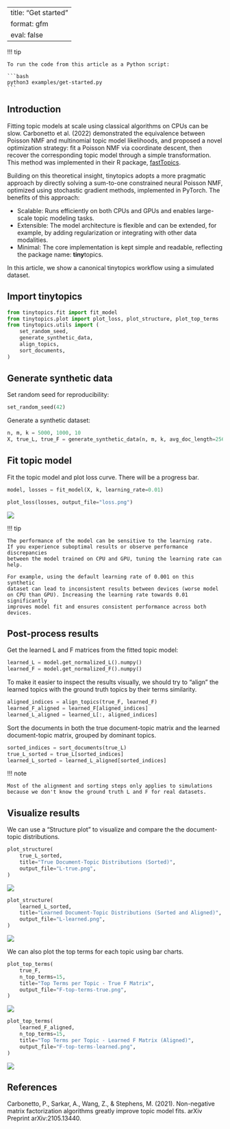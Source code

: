 <!-- `.md` and `.py` files are generated from the `.qmd` file. Please edit that file. -->

---
title: "Get started"
format: gfm
eval: false
---

!!! tip

    To run the code from this article as a Python script:

    ```bash
    python3 examples/get-started.py
    ```

## Introduction

Fitting topic models at scale using classical algorithms on CPUs can be slow.
Carbonetto et al. (2022) demonstrated the equivalence between Poisson NMF
and multinomial topic model likelihoods, and proposed a novel optimization
strategy: fit a Poisson NMF via coordinate descent, then recover the
corresponding topic model through a simple transformation.
This method was implemented in their R package,
[fastTopics](https://cran.r-project.org/package=fastTopics).

Building on this theoretical insight, tinytopics adopts a more pragmatic
approach by directly solving a sum-to-one constrained neural Poisson NMF,
optimized using stochastic gradient methods, implemented in PyTorch.
The benefits of this approach:

- Scalable: Runs efficiently on both CPUs and GPUs and enables large-scale
  topic modeling tasks.
- Extensible: The model architecture is flexible and can be extended,
  for example, by adding regularization or integrating with other data modalities.
- Minimal: The core implementation is kept simple and readable, reflecting
  the package name: **tiny**topics.

In this article, we show a canonical tinytopics workflow using a simulated dataset.

## Import tinytopics

```python
from tinytopics.fit import fit_model
from tinytopics.plot import plot_loss, plot_structure, plot_top_terms
from tinytopics.utils import (
    set_random_seed,
    generate_synthetic_data,
    align_topics,
    sort_documents,
)
```

## Generate synthetic data

Set random seed for reproducibility:

```python
set_random_seed(42)
```

Generate a synthetic dataset:

```python
n, m, k = 5000, 1000, 10
X, true_L, true_F = generate_synthetic_data(n, m, k, avg_doc_length=256 * 256)
```

## Fit topic model

Fit the topic model and plot loss curve. There will be a progress bar.

```python
model, losses = fit_model(X, k, learning_rate=0.01)

plot_loss(losses, output_file="loss.png")
```

![](images/loss.png)

!!! tip

    The performance of the model can be sensitive to the learning rate.
    If you experience suboptimal results or observe performance discrepancies
    between the model trained on CPU and GPU, tuning the learning rate can help.

    For example, using the default learning rate of 0.001 on this synthetic
    dataset can lead to inconsistent results between devices (worse model
    on CPU than GPU). Increasing the learning rate towards 0.01 significantly
    improves model fit and ensures consistent performance across both devices.

## Post-process results

Get the learned L and F matrices from the fitted topic model:

```python
learned_L = model.get_normalized_L().numpy()
learned_F = model.get_normalized_F().numpy()
```

To make it easier to inspect the results visually, we should try to "align"
the learned topics with the ground truth topics by their terms similarity.

```python
aligned_indices = align_topics(true_F, learned_F)
learned_F_aligned = learned_F[aligned_indices]
learned_L_aligned = learned_L[:, aligned_indices]
```

Sort the documents in both the true document-topic matrix and the learned
document-topic matrix, grouped by dominant topics.

```python
sorted_indices = sort_documents(true_L)
true_L_sorted = true_L[sorted_indices]
learned_L_sorted = learned_L_aligned[sorted_indices]
```

!!! note

    Most of the alignment and sorting steps only applies to simulations
    because we don't know the ground truth L and F for real datasets.

## Visualize results

We can use a "Structure plot" to visualize and compare the the
document-topic distributions.

```python
plot_structure(
    true_L_sorted,
    title="True Document-Topic Distributions (Sorted)",
    output_file="L-true.png",
)
```

![](images/L-true.png)

```python
plot_structure(
    learned_L_sorted,
    title="Learned Document-Topic Distributions (Sorted and Aligned)",
    output_file="L-learned.png",
)
```

![](images/L-learned.png)

We can also plot the top terms for each topic using bar charts.

```python
plot_top_terms(
    true_F,
    n_top_terms=15,
    title="Top Terms per Topic - True F Matrix",
    output_file="F-top-terms-true.png",
)
```

![](images/F-top-terms-true.png)

```python
plot_top_terms(
    learned_F_aligned,
    n_top_terms=15,
    title="Top Terms per Topic - Learned F Matrix (Aligned)",
    output_file="F-top-terms-learned.png",
)
```

![](images/F-top-terms-learned.png)

## References

Carbonetto, P., Sarkar, A., Wang, Z., & Stephens, M. (2021).
Non-negative matrix factorization algorithms greatly improve topic model fits.
arXiv Preprint arXiv:2105.13440.
